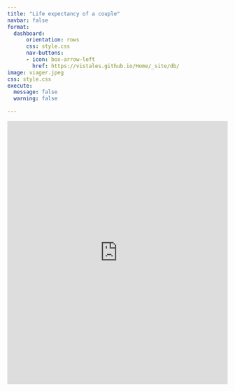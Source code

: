 ```yaml
--- 
title: "Life expectancy of a couple"
navbar: false
format: 
  dashboard:
      orientation: rows
      css: style.css
      nav-buttons:
      - icon: box-arrow-left
        href: https://vistales.github.io/Home/_site/db/
image: viager.jpeg
css: style.css
execute: 
  message: false
  warning: false

--- 
```

<!-- ~/Desktop/personal_website/personal_website/shiny/App1/index.qmd -->
<iframe src="https://yoannpull.shinyapps.io/Esperance_Viager/" width="100%" height="600px" frameborder="0"></iframe>
